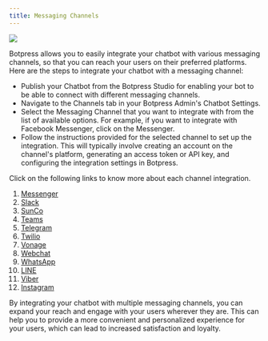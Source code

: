 ```yaml
---
title: Messaging Channels
---
```



<img src="./messaging-channels.png" />

Botpress allows you to easily integrate your chatbot with various messaging channels, so that you can reach your users on their preferred platforms. Here are the steps to integrate your chatbot with a messaging channel:

* Publish your Chatbot from the Botpress Studio for enabling your bot to be able to connect with different messaging channels.
* Navigate to the Channels tab in your Botpress Admin's Chatbot Settings.
* Select the Messaging Channel that you want to integrate with from the list of available options. For example, if you want to integrate with Facebook Messenger, click on the Messenger.
* Follow the instructions provided for the selected channel to set up the integration. This will typically involve creating an account on the channel's platform, generating an access token or API key, and configuring the integration settings in Botpress.

Click on the following links to know more about each channel integration.

1. [Messenger](https://botpress.com/docs/cloud/channels/messenger)
2. [Slack](https://botpress.com/docs/cloud/channels/slack)
3. [SunCo](https://botpress.com/docs/cloud/channels/sunco)
4. [Teams](https://botpress.com/docs/cloud/channels/teams)
5. [Telegram](https://botpress.com/docs/cloud/channels/telegram)
6. [Twilio](https://botpress.com/docs/cloud/channels/twilio)
7. [Vonage](https://botpress.com/docs/cloud/channels/vonage)
8. [Webchat](https://botpress.com/docs/cloud/channels/webchat)
9. [WhatsApp](https://botpress.com/docs/cloud/channels/whatsapp)
10. [LINE](https://botpress.com/docs/cloud/channels/line)
11. [Viber](https://botpress.com/docs/cloud/channels/viber)
12. [Instagram](https://botpress.com/docs/cloud/channels/instagram/)

By integrating your chatbot with multiple messaging channels, you can expand your reach and engage with your users wherever they are. This can help you to provide a more convenient and personalized experience for your users, which can lead to increased satisfaction and loyalty.
